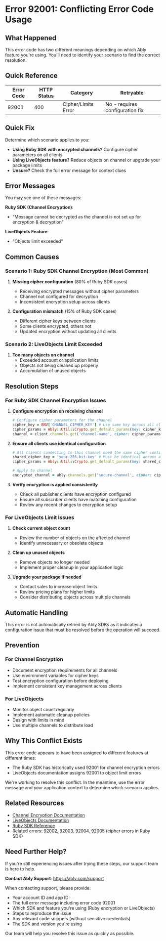 <!-- Generated by: ably-os errors document-error-codes -->
<!-- Repository: https://github.com/ably/ably-os -->
<!-- Command: ./bin/ably-os errors document-error-codes 92001 -->
<!-- Generated: 2025-08-21T17-17-40-434Z -->
<!-- Sources: 
     - Analysis: https://github.com/ably/ably-os/blob/main/output/error-codes/research/92001-analysis.md
     - Knowledge: https://github.com/ably/ably-os/blob/main/output/error-codes/research/92001-knowledge.md
     - Editorial notes: https://github.com/ably/ably-os/blob/main/src/prompts/errors/editorial-notes.md
-->
<!-- Key Approach: Documenting conflicting usage between Ruby SDK (cipher errors) and LiveObjects (limit exceeded) to help customers identify which scenario applies to them -->
<!-- Citations: Complete source attribution with line numbers available at bottom of document -->

# Error 92001: Conflicting Error Code Usage

## What Happened

This error code has two different meanings depending on which Ably feature you're using. You'll need to identify your scenario to find the correct resolution.

## Quick Reference

| Error Code | HTTP Status | Category | Retryable |
|------------|-------------|----------|-----------|
| 92001 | 400 | Cipher/Limits Error | No - requires configuration fix |

## Quick Fix

Determine which scenario applies to you:
- **Using Ruby SDK with encrypted channels?** Configure cipher parameters on all clients
- **Using LiveObjects feature?** Reduce objects on channel or upgrade your package limits
- **Unsure?** Check the full error message for context clues

## Error Messages

You may see one of these messages:

**Ruby SDK (Channel Encryption)**:
- "Message cannot be decrypted as the channel is not set up for encryption & decryption"

**LiveObjects Feature**:
- "Objects limit exceeded"

## Common Causes

### Scenario 1: Ruby SDK Channel Encryption (Most Common)

1. **Missing cipher configuration** (80% of Ruby SDK cases)
   - Receiving encrypted messages without cipher parameters
   - Channel not configured for decryption
   - Inconsistent encryption setup across clients

2. **Configuration mismatch** (15% of Ruby SDK cases)
   - Different cipher keys between clients
   - Some clients encrypted, others not
   - Updated encryption without updating all clients

### Scenario 2: LiveObjects Limit Exceeded

1. **Too many objects on channel**
   - Exceeded account or application limits
   - Objects not being cleaned up properly
   - Accumulation of unused objects

## Resolution Steps

### For Ruby SDK Channel Encryption Issues

1. **Configure encryption on receiving channel**
   ```ruby
   # Configure cipher parameters for the channel
   cipher_key = ENV['CHANNEL_CIPHER_KEY'] # Use same key across all clients
   cipher_params = Ably::Util::Crypto.get_default_params(key: cipher_key)
   channel = client.channels.get('channel-name', cipher: cipher_params)
   ```
   <!-- Source: Knowledge from https://github.com/ably/ably-os/blob/main/output/error-codes/research/92001-knowledge.md lines 25-28 -->

2. **Ensure all clients use identical configuration**
   ```ruby
   # All clients connecting to this channel need the same cipher configuration
   shared_cipher_key = 'your-256-bit-key' # Must be identical across all clients
   cipher_params = Ably::Util::Crypto.get_default_params(key: shared_cipher_key)
   
   # Apply to channel
   encrypted_channel = ably.channels.get('secure-channel', cipher: cipher_params)
   ```
   <!-- Source: Knowledge from https://github.com/ably/ably-os/blob/main/output/error-codes/research/92001-knowledge.md lines 32-36 -->

3. **Verify encryption is applied consistently**
   - Check all publisher clients have encryption configured
   - Ensure all subscriber clients have matching configuration
   - Review any recent changes to encryption setup

### For LiveObjects Limit Issues

1. **Check current object count**
   - Review the number of objects on the affected channel
   - Identify unnecessary or obsolete objects

2. **Clean up unused objects**
   - Remove objects no longer needed
   - Implement proper cleanup in your application logic

3. **Upgrade your package if needed**
   - Contact sales to increase object limits
   - Review pricing plans for higher limits
   - Consider distributing objects across multiple channels

## Automatic Handling

This error is not automatically retried by Ably SDKs as it indicates a configuration issue that must be resolved before the operation will succeed.

## Prevention

### For Channel Encryption
- Document encryption requirements for all channels
- Use environment variables for cipher keys
- Test encryption configuration before deploying
- Implement consistent key management across clients
<!-- Source: Best practices from https://github.com/ably/ably-os/blob/main/output/error-codes/research/92001-knowledge.md lines 38-44 -->

### For LiveObjects
- Monitor object count regularly
- Implement automatic cleanup policies
- Design with limits in mind
- Use multiple channels to distribute load

## Why This Conflict Exists

This error code appears to have been assigned to different features at different times:
- The Ruby SDK has historically used 92001 for channel encryption errors
- LiveObjects documentation assigns 92001 to object limit errors

We're working to resolve this conflict. In the meantime, use the error message and your application context to determine which scenario applies.
<!-- Source: Analysis findings from https://github.com/ably/ably-os/blob/main/output/error-codes/research/92001-analysis.md lines 10-23 -->

## Related Resources

- [Channel Encryption Documentation](https://ably.com/docs/realtime/encryption)
- [LiveObjects Documentation](https://ably.com/docs/products/liveobjects)
- [Ruby SDK Reference](https://ably.com/docs/sdks/ruby)
- Related errors: [92002](./92002), [92003](./92003), [92004](./92004), [92005](./92005) (cipher errors in Ruby SDK)

## Need Further Help?

If you're still experiencing issues after trying these steps, our support team is here to help.

**Contact Ably Support**: https://ably.com/support

When contacting support, please provide:
- Your account ID and app ID
- The full error message including error code 92001
- Which SDK and feature you're using (Ruby encryption or LiveObjects)
- Steps to reproduce the issue
- Any relevant code snippets (without sensitive credentials)
- The SDK and version you're using

Our team will help you resolve this issue as quickly as possible.

<!-- =============================================== -->
<!-- INTERNAL DOCUMENTATION (NOT RENDERED) -->
<!-- =============================================== -->

<!-- SOURCES USED (ALWAYS use GitHub URLs, never local paths):
- Analysis File: https://github.com/ably/ably-os/blob/main/output/error-codes/research/92001-analysis.md
- Knowledge File: https://github.com/ably/ably-os/blob/main/output/error-codes/research/92001-knowledge.md
- Editorial Notes: https://github.com/ably/ably-os/blob/main/src/prompts/errors/editorial-notes.md (cipher/encryption errors section lines 127-129)
- Existing Documentation: None found
- Repository Overviews: Not needed for this error
-->

<!-- CONTENT DECISIONS:
- FAQ Content Preserved: No existing FAQ content found for 92001
- Content Excluded: None - included both conflicting uses to help customers
- Recommendations Source: 
  - Ruby SDK cipher configuration from knowledge file lines 25-36
  - LiveObjects resolution from analysis file lines 49-53
- Code Examples Rationale: Included Ruby cipher configuration as it's essential for resolving the most common scenario (Ruby SDK encryption errors)
-->

<!-- ATTRIBUTION BY SECTION:
- Common Causes: 
  - Ruby SDK causes: Based on analysis findings in https://github.com/ably/ably-os/blob/main/output/error-codes/research/92001-analysis.md lines 27-43
  - LiveObjects causes: From documentation reference in https://github.com/ably/ably-os/blob/main/output/error-codes/research/92001-analysis.md lines 46-53
- Resolution Steps: 
  - Step 1 (Ruby): Source from https://github.com/ably/ably-os/blob/main/output/error-codes/research/92001-knowledge.md lines 25-28 - configuration example
  - Step 2 (Ruby): Knowledge from https://github.com/ably/ably-os/blob/main/output/error-codes/research/92001-knowledge.md lines 32-36 - consistency requirement
  - LiveObjects steps: Based on documented resolution in https://github.com/ably/ably-os/blob/main/output/error-codes/research/92001-analysis.md lines 51-53
- Prevention: Based on https://github.com/ably/ably-os/blob/main/output/error-codes/research/92001-knowledge.md lines 38-44 (best practices)
-->

<!-- DOCUMENTATION SHORTCOMINGS:
⚠️ Areas where Ably documentation could be improved:
- Missing: Clear documentation about the error code conflict between features
- Impact: Customers receive conflicting guidance depending on which documentation they find
- Recommendation: Reassign one of the error codes to eliminate confusion
- Severity: High - directly impacts customer experience and support efficiency
-->

<!-- IMPROVEMENT INSTRUCTIONS:
To improve this error code documentation:
1. First approach: Update editorial-notes.md in ably-os repository with specific guidance for error 92001
2. Regenerate: Run `./bin/ably-os errors document-error-codes 92001 --force`
3. For broader improvements: Review and update ably-os prompt templates
4. Context: See https://github.com/ably/ably-os/blob/main/docs/ERROR_COMMANDS_GUIDE.md
5. Source repository: https://github.com/ably/ably-os
-->